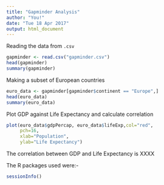 ```yaml
---
title: "Gapminder Analysis"
author: "You!"
date: "Tue 18 Apr 2017"
output: html_document
---
```


Reading the data from `.csv`

```r
gapminder <- read.csv("gapminder.csv")
head(gapminder)
summary(gapminder)
```


Making a subset of European countries


```r
euro_data <- gapminder[gapminder$continent == "Europe",]
head(euro_data)
summary(euro_data)
```


Plot GDP against Life Expectancy and calculate correlation


```r
plot(euro_data$gdpPercap, euro_data$lifeExp,col="red",
     pch=16,
     xlab="Population",
     ylab="Life Expectancy")

```


The correlation between GDP and Life Expectancy is XXXX

The R packages used were:-

```r
sessionInfo()
```

